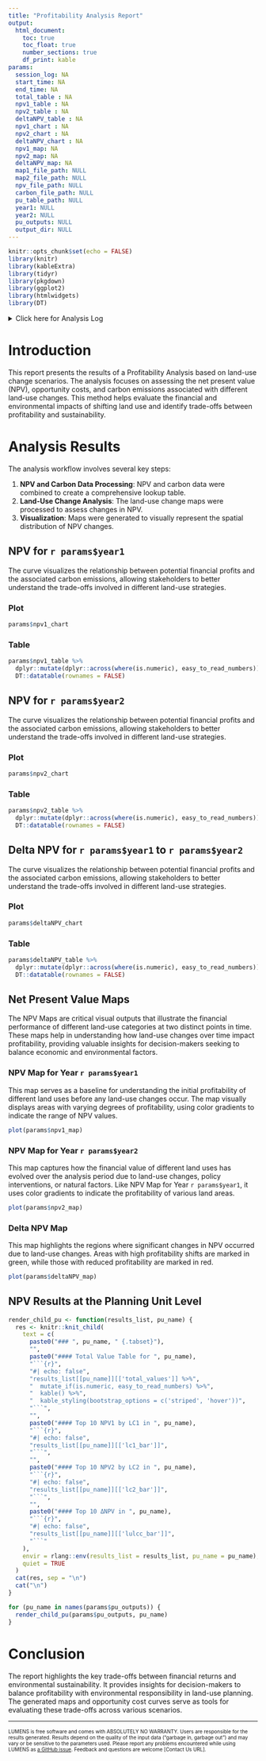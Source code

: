 ```yaml
---
title: "Profitability Analysis Report"
output: 
  html_document:
    toc: true
    toc_float: true
    number_sections: true
    df_print: kable
params:
  session_log: NA
  start_time: NA
  end_time: NA
  total_table : NA
  npv1_table : NA
  npv2_table : NA
  deltaNPV_table : NA
  npv1_chart : NA
  npv2_chart : NA
  deltaNPV_chart : NA
  npv1_map: NA
  npv2_map: NA
  deltaNPV_map: NA
  map1_file_path: NULL
  map2_file_path: NULL
  npv_file_path: NULL
  carbon_file_path: NULL
  pu_table_path: NULL
  year1: NULL
  year2: NULL
  pu_outputs: NULL
  output_dir: NULL
---
```


```r
knitr::opts_chunk$set(echo = FALSE)
library(knitr)
library(kableExtra)
library(tidyr)
library(pkgdown)
library(ggplot2)
library(htmlwidgets)
library(DT)
```


<details><summary>Click here for Analysis Log</summary>

```r

analysis_log <- tribble(
  ~Category,                   ~Details,
  "Analysis Start",        params$start_time,
  "Analysis End",          params$end_time,
  "Input Data and Parameters", "",
  "Land Cover (t1)",      params$map1_file_path,
  "Land Cover (t2)",   params$map2_file_path,
  "Profitability data",   params$npv_file_path,
  "Carbon stock data",   params$carbon_file_path,
  "Year 1", as.character(params$year1),
  "Year 2", as.character(params$year2),
  "NoData land-cover class", as.character(params$raster_nodata),
  "Output Files", "",
  "Output Workspace",      paste0(getwd(), " | ", params$output_dir),
  "Session Summary", "",
) %>% rbind(format_session_info_table())

analysis_log %>% kbl(caption = "Analysis Log", escape = FALSE) %>%
  kable_paper("hover", full_width = F )
```
</details>

# Introduction

This report presents the results of a Profitability Analysis based on land-use change scenarios. The analysis focuses on assessing the net present value (NPV), opportunity costs, and carbon emissions associated with different land-use changes. This method helps evaluate the financial and environmental impacts of shifting land use and identify trade-offs between profitability and sustainability.


# Analysis Results

The analysis workflow involves several key steps:

1. **NPV and Carbon Data Processing**: NPV and carbon data were combined to create a comprehensive lookup table.
2. **Land-Use Change Analysis**: The land-use change maps were processed to assess changes in NPV.
3. **Visualization**: Maps were generated to visually represent the spatial distribution of NPV changes. 

## NPV for `r params$year1` {.tabset}
The curve visualizes the relationship between potential financial profits and the associated carbon emissions, allowing stakeholders to better understand the trade-offs involved in different land-use strategies.

### Plot
```r
params$npv1_chart
```

### Table
```r
params$npv1_table %>%
  dplyr::mutate(dplyr::across(where(is.numeric), easy_to_read_numbers)) %>%
  DT::datatable(rownames = FALSE)
```

## NPV for `r params$year2` {.tabset}
The curve visualizes the relationship between potential financial profits and the associated carbon emissions, allowing stakeholders to better understand the trade-offs involved in different land-use strategies.

### Plot
```r
params$npv2_chart
```

### Table
```r
params$npv2_table %>%
  dplyr::mutate(dplyr::across(where(is.numeric), easy_to_read_numbers)) %>%
  DT::datatable(rownames = FALSE)
```


## Delta NPV for `r params$year1` to `r params$year2` {.tabset}
The curve visualizes the relationship between potential financial profits and the associated carbon emissions, allowing stakeholders to better understand the trade-offs involved in different land-use strategies.

### Plot
```r
params$deltaNPV_chart
```

### Table
```r
params$deltaNPV_table %>%
  dplyr::mutate(dplyr::across(where(is.numeric), easy_to_read_numbers)) %>%
  DT::datatable(rownames = FALSE)
```

## Net Present Value Maps
The NPV Maps are critical visual outputs that illustrate the financial performance of different land-use categories at two distinct points in time. These maps help in understanding how land-use changes over time impact profitability, providing valuable insights for decision-makers seeking to balance economic and environmental factors.

### NPV Map for Year `r params$year1`
This map serves as a baseline for understanding the initial profitability of different land uses before any land-use changes occur. The map visually displays areas with varying degrees of profitability, using color gradients to indicate the range of NPV values.
```r
plot(params$npv1_map)
```

### NPV Map for Year `r params$year2`
This map captures how the financial value of different land uses has evolved over the analysis period due to land-use changes, policy interventions, or natural factors. Like NPV Map for Year `r params$year1`, it uses color gradients to indicate the profitability of various land areas.
```r
plot(params$npv2_map)
```

### Delta NPV Map
This map highlights the regions where significant changes in NPV occurred due to land-use changes. Areas with high profitability shifts are marked in green, while those with reduced profitability are marked in red.
```r
plot(params$deltaNPV_map)
```


## NPV Results at the Planning Unit Level

```r
render_child_pu <- function(results_list, pu_name) {
  res <- knitr::knit_child(
    text = c(
      paste0("### ", pu_name, " {.tabset}"),
      "",
      paste0("#### Total Value Table for ", pu_name),
      "```{r}",
      "#| echo: false",
      "results_list[[pu_name]][['total_values']] %>%",
      "  mutate_if(is.numeric, easy_to_read_numbers) %>%",
      "  kable() %>%",
      "  kable_styling(bootstrap_options = c('striped', 'hover'))",
      "```",
      "",
      paste0("#### Top 10 NPV1 by LC1 in ", pu_name),
      "```{r}",
      "#| echo: false",
      "results_list[[pu_name]][['lc1_bar']]",
      "```",
      "",
      paste0("#### Top 10 NPV2 by LC2 in ", pu_name),
      "```{r}",
      "#| echo: false",
      "results_list[[pu_name]][['lc2_bar']]",
      "```",
      "",
      paste0("#### Top 10 ΔNPV in ", pu_name),
      "```{r}",
      "#| echo: false",
      "results_list[[pu_name]][['lulcc_bar']]",
      "```"
    ),
    envir = rlang::env(results_list = results_list, pu_name = pu_name),
    quiet = TRUE
  )
  cat(res, sep = "\n")
  cat("\n")
}

for (pu_name in names(params$pu_outputs)) {
  render_child_pu(params$pu_outputs, pu_name)
}
```

# Conclusion
The report highlights the key trade-offs between financial returns and environmental sustainability. It provides insights for decision-makers to balance profitability with environmental responsibility in land-use planning. The generated maps and opportunity cost curves serve as tools for evaluating these trade-offs across various scenarios.


------------------------------------------------------------------------


<font size="1"> LUMENS is free software and comes with ABSOLUTELY NO WARRANTY. Users are responsible for the results generated. Results depend on the quality of the input data ("garbage in, garbage out") and may vary or be sensitive to the parameters used. Please report any problems encountered while using LUMENS as [a GitHub issue](https://github.com/icraf-indonesia/lumens-shiny/issues). Feedback and questions are welcome [Contact Us URL]. </font size>
